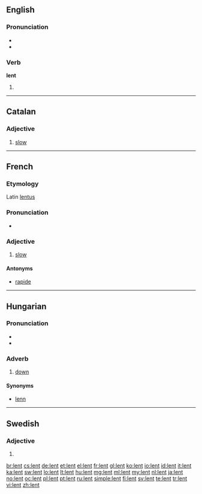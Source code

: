 {{also|Lent}}
==English==

===Pronunciation===
* {{IPA|/lɛnt/}}
* {{rhymes|ɛnt}}

===Verb===
'''lent'''

# {{past of|lend}}

----

==Catalan==

===Adjective===
{{ca-adj}}

# [[slow]]

----
==French==

===Etymology===
Latin [[lentus]]

===Pronunciation===
* {{audio|Fr-lent.ogg|audio}}

===Adjective===
{{fr-adj}}

# [[slow]]

====Antonyms====
* [[rapide#French|rapide]]

----

==Hungarian==

===Pronunciation===
* {{IPA|/ˈlɛnt/|lang=hu}}
* {{hyphenation|lent}}

===Adverb===
{{infl|hu|adverb}}

# [[down]]

====Synonyms====
* [[lenn]]

----

==Swedish==

===Adjective===
{{infl|sv|adjective form}}

# {{sv-adj-form-abs-indef-n|len}}

[[br:lent]]
[[cs:lent]]
[[de:lent]]
[[et:lent]]
[[el:lent]]
[[fr:lent]]
[[gl:lent]]
[[ko:lent]]
[[io:lent]]
[[id:lent]]
[[it:lent]]
[[ka:lent]]
[[sw:lent]]
[[lo:lent]]
[[lt:lent]]
[[hu:lent]]
[[mg:lent]]
[[ml:lent]]
[[my:lent]]
[[nl:lent]]
[[ja:lent]]
[[no:lent]]
[[oc:lent]]
[[pl:lent]]
[[pt:lent]]
[[ru:lent]]
[[simple:lent]]
[[fi:lent]]
[[sv:lent]]
[[te:lent]]
[[tr:lent]]
[[vi:lent]]
[[zh:lent]]